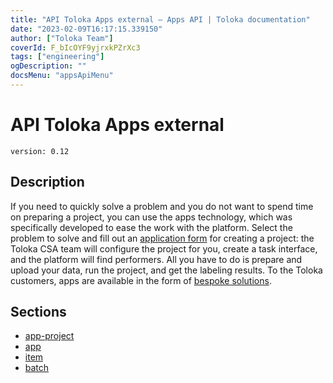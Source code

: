 ```yaml
---
title: "API Toloka Apps external — Apps API | Toloka documentation"
date: "2023-02-09T16:17:15.339150"
author: ["Toloka Team"]
coverId: F_bIcOYF9yjrxkPZrXc3
tags: ["engineering"]
ogDescription: ""
docsMenu: "appsApiMenu"
---
```


# API Toloka Apps external

`version: 0.12`

## Description

If you need to quickly solve a problem and you do not want to spend time on preparing a project, you can use the apps technology, which was specifically developed to ease the work with the platform.
Select the problem to solve and fill out an [application form](https://portal.test.toloka.ai/talk-to-us/) for creating a project: the Toloka CSA team will configure the project for you, create a task interface, and the platform will find performers. All you have to do is prepare and upload your data, run the project, and get the labeling results.
To the Toloka customers, apps are available in the form of [bespoke solutions](https://toloka.ai/pricing).

## Sections

- [app-project](/docs/apps-api/app-project)
- [app](/docs/apps-api/app)
- [item](/docs/apps-api/item)
- [batch](/docs/apps-api/batch)
